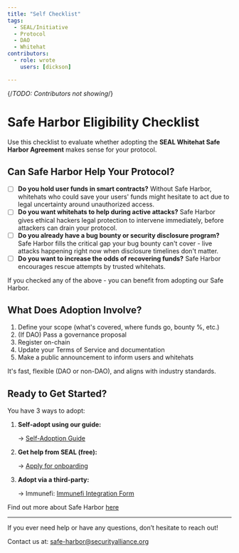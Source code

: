 ```yaml
---
title: "Self Checklist"
tags:
  - SEAL/Initiative
  - Protocol
  - DAO
  - Whitehat
contributors:
  - role: wrote
    users: [dickson]

---
```

{/*TODO: Contributors not showing*/}

<TagProvider>
<TagFilter />

# Safe Harbor Eligibility Checklist

<TagList tags={frontmatter.tags} />
<AttributionList contributors={frontmatter.contributors} />

Use this checklist to evaluate whether adopting the **SEAL Whitehat Safe Harbor Agreement** makes sense for your protocol.

## Can Safe Harbor Help Your Protocol?

- [ ] **Do you hold user funds in smart contracts?** Without Safe Harbor, whitehats who could save your users' funds might hesitate to act due to legal uncertainty around unauthorized access.
- [ ] **Do you want whitehats to help during active attacks?** Safe Harbor gives ethical hackers legal protection to intervene immediately, before attackers can drain your protocol.
- [ ] **Do you already have a bug bounty or security disclosure program?** Safe Harbor fills the critical gap your bug bounty can't cover - live attacks happening right now when disclosure timelines don't matter.
- [ ] **Do you want to increase the odds of recovering funds?** Safe Harbor encourages rescue attempts by trusted whitehats.

If you checked any of the above - you can benefit from adopting our Safe Harbor.

## What Does Adoption Involve?

1. Define your scope (what's covered, where funds go, bounty %, etc.)
2. (If DAO) Pass a governance proposal
3. Register on-chain
4. Update your Terms of Service and documentation
5. Make a public announcement to inform users and whitehats

It's fast, flexible (DAO or non-DAO), and aligns with industry standards.

## Ready to Get Started?

You have 3 ways to adopt:

1. **Self-adopt using our guide:**
   
   → [Self-Adoption Guide](/safe-harbor/self-adoption-guide)
   
2. **Get help from SEAL (free):**
   
   → [Apply for onboarding](https://form.typeform.com/to/QF3YjWno)
   
3. **Adopt via a third-party:**
   
   → Immunefi: [Immunefi Integration Form](https://docs.google.com/forms/d/e/1FAIpQLSehHw_KyNfSr9YbnO1AB3OZ4cvVS2oInIxdveCPguR9GSxZFQ/viewform)

Find out more about Safe Harbor [here](/safe-harbor/README)

---

If you ever need help or have any questions, don’t hesitate to reach out!

Contact us at: [safe-harbor@securityalliance.org](mailto:safe-harbor@securityalliance.org)

</TagProvider>